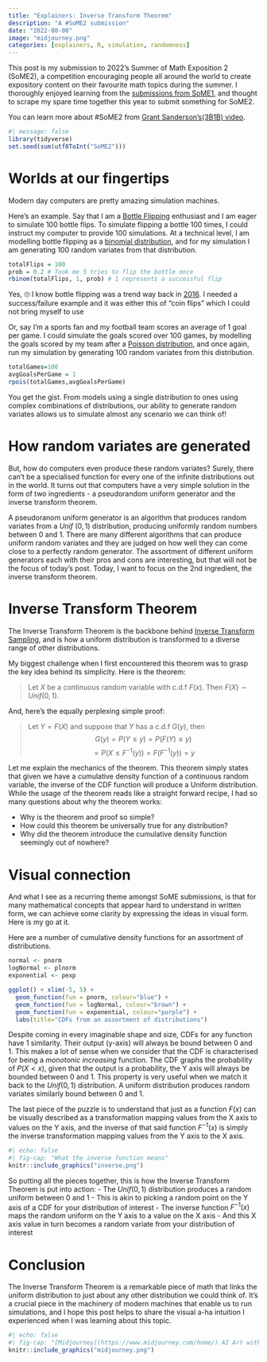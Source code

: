 ```yaml
---
title: "Explainers: Inverse Transform Theorem"
description: "A #SoME2 submission"
date: "2022-08-08"
image: "midjourney.png"
categories: [explainers, R, simulation, randomness]
---
```

:::{.callout-note}
This post is my submission to 2022's Summer of Math Exposition 2 (SoME2), a competition encouraging people all around the world to create expository content on their favourite math topics during the summer. I thoroughly enjoyed learning from the [submissions from SoME1](https://www.youtube.com/playlist?list=PLnQX-jgAF5pTkwtUuVpqS5tuWmJ-6ZM-Z), and thought to scrape my spare time together this year to submit something for SoME2.

You can learn more about #SoME2 from [Grant Sanderson's(3B1B) video](https://youtu.be/hZuYICAEN9Y).
:::

```r
#| message: false
library(tidyverse)
set.seed(sum(utf8ToInt("SoME2")))
```
# Worlds at our fingertips
Modern day computers are pretty amazing simulation machines.

Here's an example. Say that I am a [Bottle Flipping](https://www.wikihow.com/Do-the-Water-Bottle-Flipping-Challenge) enthusiast and I am eager to simulate 100 bottle flips. To simulate flipping a bottle 100 times, I could instruct my computer to provide 100 simulations. At a technical level, I am modelling bottle flipping as a [binomial distribution](https://en.wikipedia.org/wiki/Binomial_distribution), and for my simulation I am generating 100 random variates from that distribution.
```r
totalFlips = 100
prob = 0.2 # Took me 5 tries to flip the bottle once
rbinom(totalFlips, 1, prob) # 1 represents a successful flip
```
:::{.column-margin}
Yes, 🙄 I know bottle flipping was a trend way back in [2016](https://www.quora.com/What-are-the-origins-of-bottle-flipping-How-did-its-popularity-spread). I needed a success/failure example and it was either this of "coin flips" which I could not bring myself to use
:::

Or, say I'm a sports fan and my football team scores an average of 1 goal per game. I could simulate the goals scored over 100 games, by modelling the goals scored by my team after a [Poisson distribution](https://en.wikipedia.org/wiki/Poisson_distribution), and once again, run my simulation by generating 100 random variates from this distribution.
```r
totalGames=100
avgGoalsPerGame = 1
rpois(totalGames,avgGoalsPerGame)
```

You get the gist. From models using a single distribution to ones using complex combinations of distributions, our ability to generate random variates allows us to simulate almost any scenario we can think of! 

# How random variates are generated
But, how do computers even produce these random variates? Surely, there can't be a specialised function for every one of the infinite distributions out in the world. It turns out that computers have a very simple solution in the form of two ingredients - a pseudorandom uniform generator and the inverse transform theorem. 

A pseudoranom uniform generator is an algorithm that produces random variates from a $Unif~(0,1)$ distribution, producing uniformly random numbers between 0 and 1. There are many different algorithms that can produce uniform random variates and they are judged on how well they can come close to a perfectly random generator. The assortment of different uniform generators each with their pros and cons are interesting, but that will not be the focus of today's post. Today, I want to focus on the 2nd ingredient, the inverse transform theorem.

# Inverse Transform Theorem
The Inverse Transform Theorem is the backbone behind [Inverse Transform Sampling](https://en.wikipedia.org/wiki/Inverse_transform_sampling), and is how a uniform distribution is transformed to a diverse range of other distributions. 

My biggest challenge when I first encountered this theorem was to grasp the key idea behind its simplicity. Here is the theorem:

> Let $X$ be a continuous random variable with c.d.f $F(x)$. Then $F(X) \sim Unif(0,1)$.

And, here's the equally perplexing simple proof:

> Let $Y = F(X)$ and suppose that $Y$ has a c.d.f $G(y)$, then
> $$G(y) = P(Y \leq y) = P(F(Y) \leq y) $$
> $$ = P(X \leq F^{-1}(y)) = F(F^{-1}(y)) = y$$

Let me explain the mechanics of the theorem. This theorem simply states that given we have a cumulative density function of a continuous random variable, the inverse of the CDF function will produce a Uniform distribution. While the usage of the theorem reads like a straight forward recipe, I had so many questions about why the theorem works:

- Why is the theorem and proof so simple?
- How could this theorem be universally true for any distribution?
- Why did the theorem introduce the cumulative density function seemingly out of nowhere?

# Visual connection
And what I see as a recurring theme amongst SoME submissions, is that for many mathematical concepts that appear hard to understand in written form, we can achieve some clarity by expressing the ideas in visual form. Here is my go at it.

Here are a number of cumulative density functions for an assortment of distributions.
```r
normal <- pnorm
logNormal <- plnorm
exponential <- pexp

ggplot() + xlim(-5, 5) + 
  geom_function(fun = pnorm, colour="blue") +
  geom_function(fun = logNormal, colour="brown") +
  geom_function(fun = exponential, colour="purple") +
  labs(title="CDFs from an assortment of distributions")
```
Despite coming in every imaginable shape and size, CDFs for any function have 1 similarity. Their output (y-axis) will always be bound between 0 and 1. This makes a lot of sense when we consider that the CDF is characterised for being a _monotonic increasing_ function. The CDF graphs the probability of $P(X<x)$, given that the output is a probability, the Y axis will always be bounded between 0 and 1. This property is very useful when we match it back to the $Unif(0,1)$ distribution. A uniform distribution produces random variates similarly bound between 0 and 1.

The last piece of the puzzle is to understand that just as a function $F(x)$ can be visually described as a transformation mapping values from the X axis to values on the Y axis, and the inverse of that said function $F^{-1}(x)$ is simply the inverse transformation mapping values from the Y axis to the X axis.
```r
#| echo: false
#| fig-cap: "What the inverse function means"
knitr::include_graphics("inverse.png")
```

So putting all the pieces together, this is how the Inverse Transform Theorem is put into action:
- The $Unif(0,1)$ distribution produces a random uniform between 0 and 1
- This is akin to picking a random point on the Y axis of a CDF for your distribution of interest
- The inverse function $F^{-1}(x)$ maps the random uniform on the Y axis to a value on the X axis
- And this X axis value in turn becomes a random variate from your distribution of interest

# Conclusion
The Inverse Transform Theorem is a remarkable piece of math that links the uniform distribution to just about any other distribution we could think of. It's a crucial piece in the machinery of modern machines that enable us to run simulations, and I hope this post helps to share the visual a-ha intuition I experienced when I was learning about this topic.
```r
#| echo: false
#| fig-cap: "[Midjourney](https://www.midjourney.com/home/) AI Art with the prompt of 'Inverse Transform Theorem'"
knitr::include_graphics("midjourney.png")
```

